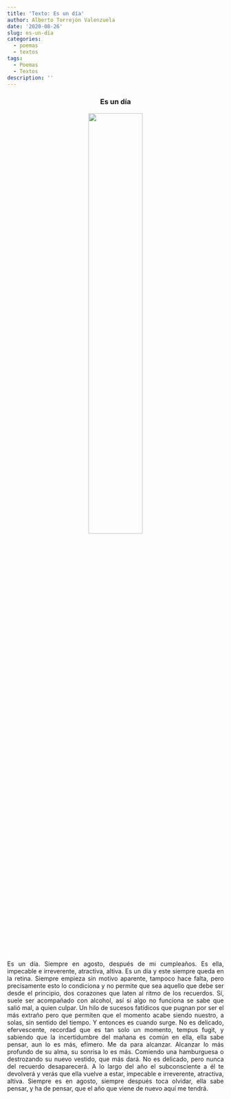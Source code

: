 ```yaml
---
title: 'Texto: Es un día'
author: Alberto Torrejón Valenzuela
date: '2020-08-26'
slug: es-un-día
categories:
  - poemas
  - textos
tags:
  - Poemas
  - Textos
description: ''
---
```


<center> <h3>**Es un día **</h3> </center>

<center> ![](/text/2020-08-26-es-un-día_files/PG.JPG){width=50% height=50%} </center>

<p style = 'text-align:justify'> Es un día. Siempre en agosto, después de mi cumpleaños. Es ella, impecable e irreverente, atractiva, altiva. Es un día y este siempre queda en la retina. Siempre empieza sin motivo aparente, tampoco hace falta, pero precisamente esto lo condiciona y no permite que sea aquello que debe ser desde el principio, dos corazones que laten al ritmo de los recuerdos. Sí, suele ser acompañado con alcohol, así si algo no funciona se sabe que salió mal, a quien culpar. Un hilo de sucesos fatídicos que pugnan por ser el más extraño pero que permiten que el momento acabe siendo nuestro, a solas, sin sentido del tiempo. Y entonces es cuando surge. No es delicado, efervescente, recordad que es tan solo un momento, tempus fugit, y sabiendo que la incertidumbre del mañana es común en ella, ella sabe pensar, aun lo es más, efímero. Me da para alcanzar. Alcanzar lo más profundo de su alma, su sonrisa lo es más. Comiendo una hamburguesa o destrozando su nuevo vestido, que más dará. No es delicado, pero nunca del recuerdo desaparecerá. A lo largo del año el subconsciente a él te devolverá y verás que ella vuelve a estar, impecable e irreverente, atractiva, altiva. Siempre es en agosto, siempre después toca olvidar, ella sabe pensar, y ha de pensar, que el año que viene de nuevo aquí me tendrá. </p>

